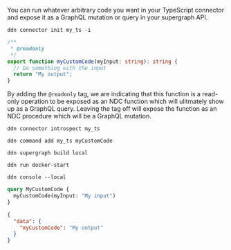 You can run whatever arbitrary code you want in your TypeScript connector and expose it as a GraphQL mutation or query
in your supergraph API.

```ddn title="Initalize a new connector and select hasura/nodejs from the list:"
ddn connector init my_ts -i
```

```ts title="Replace the functions.ts contents with your own custom code:"
/**
 * @readonly
 */
export function myCustomCode(myInput: string): string {
  // Do something with the input
  return "My output";
}
```

By adding the `@readonly` tag, we are indicating that this function is a read-only operation to be exposed as an NDC
function which will ulitmately show up as a GraphQL query. Leaving the tag off will expose the function as an NDC
procedure which will be a GraphQL mutation.

```ddn title="Introspect the connector:"
ddn connector introspect my_ts
```

```ddn title="Track the function:"
ddn command add my_ts myCustomCode
```

```ddn title="Create a new build:"
ddn supergraph build local
```

```ddn title="Start your services:"
ddn run docker-start
```

```ddn title="Open your development console:"
ddn console --local
```

```graphql title="You can now query your native operation:"
query MyCustomCode {
  myCustomCode(myInput: "My input")
}
```

```json title="You will see a response like this:"
{
  "data": {
    "myCustomCode": "My output"
  }
}
```

